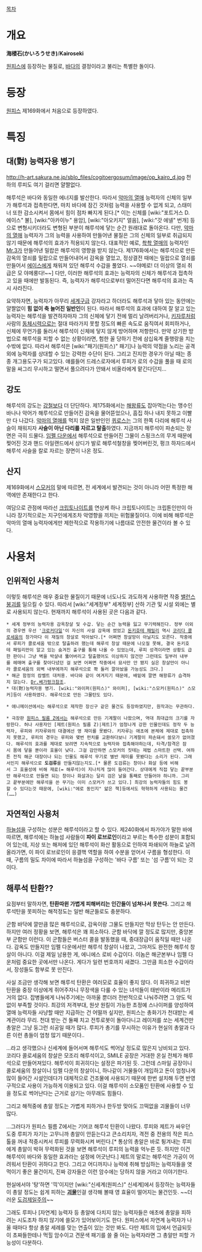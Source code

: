 [[목차]]
= 개요 =
'''海楼石(かいろうせき)'''/'''Kairoseki'''

[[원피스(만화)|원피스]]에 등장하는 물질로, [[바다]]의 결정이라고 불리는 특별한 돌이다.
= 등장 =
[[원피스(만화)|원피스]] 제169화에서 처음으로 등장하였다.
= 특징 =
== 대(對) 능력자용 병기 ==
http://h-art.sakura.ne.jp/sblo_files/cogitoergosum/image/op_kairo_d.jpg
천하의 루피도 여기 걸리면 얄짤없다.

해루석은 바다와 동일한 에너지를 발산한다. 따라서 [[악마의 열매]] 능력자의 신체의 일부가 해루석과 접촉한다면, 마치 바다에 잠긴 것처럼 능력을 사용할 수 없게 되고, 스태미너 또한 감소시켜서 몸에서 힘이 점차 빠지게 된다.[* 이는 신체를 [wiki:"포트거스 D. 에이스" 불], [wiki:"아카이누" 용암], [wiki:"아오키지" 얼음], [wiki:"갓 에넬" 번개] 등으로 변형시키더라도 변형된 부분이 해루석에 닿는 순간 원래대로 돌아온다. 다만, [[악마의 열매]] 능력자가 그의 능력을 사용하여 만들어낸 물질은 그의 신체의 일부로 취급되지 않기 때문에 해루석의 효과가 적용되지 않는다. 대표적인 예로, [[촥촥 열매]]의 능력자인 [[Mr.3]]가 만들어낸 밀랍은 해루석의 영향을 받지 않는다. 제176화에서는 해루석으로 만든 감옥의 열쇠를 밀랍으로 만들어내어서 감옥을 열었고, 정상결전 때에는 밀랍으로 열쇠를 만들어서 [[에이스]]에게 채워져 있던 해루석 수갑을 풀었다. ~~야메로! 더 이상의 열쇠 취급은 모 야메룽다!~~] 다만, 이러한 해루석의 효과는 능력자의 신체가 해루석과 접촉하고 있을 때에만 발동된다. 즉, 능력자가 해루석으로부터 떨어진다면 해루석의 효과는 즉시 사라진다.

요약하자면, 능력자가 아무리 [[세계구]]급 강자라고 하더라도 해루석과 닿아 있는 동안에는 얄짤없이 '''힘 없이 축 늘어진 일반인'''이 된다. 따라서 해루석의 효과에 대하여 잘 알고 있는 능력자는 해루석을 발견하자마자 그의 신체에 닿기 전에 멀리 날려버리거나, [[키자루]]처럼 사람의 [[동체시력]]으로는 절대 따라가지 못할 정도의 빠른 속도로 움직여서 회피하거나, 신체에 무언가를 둘러서 해루석이 신체에 닿지 않게 방어하며 저항한다. 만약 상기한 방법으로 해루석을 피할 수 없는 상황이라면, 험한 꼴 당하기 전에 삼십육계 줄행랑을 치는 수밖에 없다. 따라서 해루석은 [wiki:"패기(원피스)" 패기]나 능력의 약점을 노리는 공격 외에 능력자를 상대할 수 있는 강력한 수단이 된다. 그리고 진지한 경우가 아닐 때는 종종 개그용도구가 되고있다. 얘를들어 드레스로자에서 루피가 로의 수갑을 풀을 때 로의 말을 싸그리 무시하고 떨면서 풀으려다가 안돼서 비올라에게 맡긴다던지...
== 강도 ==
해루석의 강도는 [[강철]]보다 더 단단하다. 제175화에서는 [[해왕류]]도 잡아먹는다는 맹수인 바나나 악어가 해루석으로 만들어진 감옥을 물어뜯었으나, 흠집 하나 내지 못하고 이빨만 다 나갔다. [[악마의 열매]]를 먹지 않은 일반인인 [[퀴로스]]는 그의 한쪽 다리에 해루석 사슬이 채워지자 '''사슬이 아닌 다리를 자르고 탈출'''하였다. 지금까지 해루석이 파손되는 장면은 극히 드물다. [[임펠 다운]]에서 해루석으로 만들어진 그물이 스핑크스의 무게 때문에 찢어진 것과 핸드 아일랜드에서 상디가 발로 해루석철창을 찢어버린것, 펑크 하자드에서 해루석 사슬을 칼로 자르는 장면이 나온 정도.
== 산지 ==
제169화에서 [[스모커]]의 말에 따르면, 전 세계에서 발견되는 것이 아니라 어떤 특정한 해역에만 존재한다고 한다.

여담으로 관점에 따라선 [[크립토나이트]]를 연상케 하나 크립토나이트는 크립톤인만이 아니라 장기적으로는 지구인에게조차 악영향을 끼치는 위험물질이다. 이에 비해 해루석은 악마의 열매 능력자에게만 제한적으로 작용하기에 나름대로 안전한 물건이라 볼 수 있다.
= 사용처 =
== 인위적인 사용처 ==
이렇듯 해루석은 매우 중요한 물질이기 때문에 너도나도 과도하게 사용하면 작중 [[밸런스 붕괴]]를 일으킬 수 있다. 따라서 [wiki:"세계정부" 세계정부] 산하 기관 및 시설 외에는 별로 사용되지 않는다. 현재까지 해루석이 사용된 곳은 다음과 같다.

 * 세계 정부의 능력자용 감옥창살 및 수갑. 닿는 순간 능력을 잃고 무기력해진다. 정부 이외의 경우엔 우선 '[[크로커다일]]'이 자신의 사설 감옥에 썼었고 [[돈키호테 패밀리]] 역시 [[코리다 콜로세움]]의 창가마다 이 재질의 창살로 막아놨다.[* 어쩌면 창살망이 아닐지도 모른다. 작중에서 루피가 콜로세움 밖으로 탈출하려 했는데 해루석 창살 때문에 나오질 못해, 결국 돈키호테 패밀리만이 알고 있는 숨겨진 출구를 통해 나올 수 있었는데, 루피 성격이라면 상황도 급한 판이니 그냥 벽을 박살내 뚫어버리고 탈출했어도 이상하지 않건만 그런데도 일부러 내부를 헤매며 출구를 찾아다녔던 걸 보면 어쩌면 작중에서 묘사만 안 됐지 실은 창살만이 아니라 콜로세움의 외벽 내부에까지 해루석으로 쫙 둘러 깔아놨을 가능성도 크다.]
 * 해군 함정의 캄벨트 대처용. 바다와 같이 여겨지기 때문에, 배밑에 깔면 해왕류가 습격하지 않는다. [[Dr.베가펑크]]참조.
 * 대(對)능력자용 병기. [wiki:"와이퍼(원피스)" 와이퍼], [wiki:"스모커(원피스)" 스모커]등이 사용하였다. 해루석으로 만든 그물탄도 있다.

 * 애니메이션에서는 해루석으로 제작한 장신구 같은 물건도 등장하였지만, 원작과는 무관하다.

 * 극장판 [[원피스 필름 Z]]에서는 해루석으로 만든 기계팔이 나왔으며, 역대 최대급의 크기를 자랑한다. 허나 사용자인 [제트(원피스 필름 Z)|제트]가 엄청나게 강한 인물인데도 정작 두 능력자, 루피와 키자루와의 대결에선 영 재미를 못봤다. 키자루는 애초에 본체에 제대로 접촉하지 못했고, 루피의 경우는 루피와 몇번 펀치를 교환하다보니 기계팔이 파손돼서 쓸모가 없어졌다. 해루석의 효과를 제대로 보려면 지속적으로 능력자와 접촉해야하는데, 타격/참격은 잠시 몸에 닿을 뿐이라 효율이 낮다. 그걸 감안하면 스모커의 짓테는 제법 스마트한 선택. 여하튼 전직 해군 대장이나 되는 인물도 해루석 무기로 별반 재미를 못봤다는 소리가 된다. 그래서인지 해루석으로 '''도검류'''를 만들지않는지도.[* 물론 도검류는 창이나 화살 등에 비해서 그 효율성에 비해 재료(= 해루석)이 지나치게 많이 들어간다. 상대에게 직접 닿는 끝부분만 해루석으로 만들면 되는 창이나 화살과는 달리 검은 날을 통째로 만들어야 하니까. 그리고 끝부분에만 해루석을 쓴 무기는 이미 스모커가 쓰고 있다.] 최강의 능력자들의 힘도 봉할 수 있다는것 때문에, [wiki:"에로 동인지" 얇은 책]등에서도 혁혁하게 사용되는 물건(……)
== 자연적인 사용처 ==
[[하늘섬]]을 구성하는 성분은 해루석이라고 할 수 있다. 제240화에서 파가야가 말한 바에 따르면, 해루석에는 하늘섬 사람들이 '''파이 로브로인'''이라고 부르는 특수한 성분이 포함되어 있는데, 지상 또는 해저에 있던 해루석이 화산 활동으로 인하여 파쇄되어 하늘로 날려올라가면, 이 파이 로브로인이 응결핵 역할을 하여 수분을 얻어서 구름을 형성한다. 이 때, 구름의 밀도 차이에 따라서 하늘섬을 구성하는 '바다 구름' 또는 '섬 구름'이 되는 것이다.
== 해루석 탄환?? ==
요점부터 말하자면, '''탄환따윈 가볍게 피해버리는 인간들이 넘쳐나서 못쓴다.''' 그리고 해루석탄을 못피하는 해적정도는 일반 해군들로도 충분하다.

군함 바닥에 깔만큼 많은 해루석으로, 감옥이랑 그물도 만들지만 막상 탄두는 안 만든다. 하지만 여러 정황을 보면, 해루석은 꽤 희소하다. 군함 바닥에 깔 정도로 많지만, 중앙본부 군함만 이런다. 이 군함들은 버스터 콜을 발동했을 때, 중대장급이 움직일 때만 나온다. 감옥도 만들지만 임펠 다운에서만 해루석 창살이 나왔고, 그마저도 완전한 해루석 창살이 아니다. 이걸 제일 남용한 게, 에니에스 로비 수갑이다. 이놈은 해군본부나 임펠 다운처럼 중요한 곳에서만 나온다. 게다가 일련 번호까지 새겼다. 그만큼 희소한 수갑이라서, 장성들도 함부로 못 만진다.

사실 조금만 생각해 보면 해루석 탄환은 여러모로 효율이 좋지 않다. 이 희귀하고 비싼 탄환을 중장 이상에게 쥐어주자니 무장색을 다룰 수 있는 녀석들이 태반이라 메리트가 거의 없다. 잡병들에게 나눠주기에는 아까울 뿐더러 전반적으로 나눠주려면 그 양도 턱없이 부족할 것이다. 최강의 저격부대, 원샷 원킬이 가능한 초정예 스나이퍼를 양성하여 열매 능력자들 사냥할 때만 지급하는 건 어떨까 싶지만, 원피스는 총화기가 천대받는 세계관이라 무리. 천대 받는 건 둘째 치고 전투로봇이 돌아다니고 레이저를 쏘는 세계건만 총알은 그냥 둥그런 쇠공일 때가 많다. 루피가 총기를 무시하는 이유가 현실의 총알과 다른 이런 총들이 엄청 많기 때문이다..

...라고 생각했으나 신세계에 들어서며 해루석도 썩어날 정도로 많은지 낭비되고 있다. 코리다 콜로세움의 창살은 모조리 해루석이고, SMILE 공장은 거대한 온실 전체가 해루석으로 만들어져있다. 해루석이 희귀히다는 설정은 파기된 듯. 그런데 스마일 공장이니 콜로세움의 창살이니 임펠 다운의 창살이니, 하나같이 거물들이 개입하고 돈이 엄청나게 많이 들어간 시설인데다가 대체적으로 건조물에 사용되기 때문에 한번 설치해 두면 반영구적으로 사용이 가능하게 이용되고 있다. 이걸 해루석이 소모품인 탄환에 사용할 수 있을 정도로 썩어난다는 근거로 삼기는 아무래도 힘들다.

그리고 해적중에 총알 정도는 가볍게 피하거나 한두방 맞아도 끄떡없을 괴물들이 너무 많다.

...그러다가 원피스 필름 Z에서는 기어코 해루석 탄환이 나왔다. 루피와 제트가 싸우던 도중 루피가 자기는 고무니까 총알이 안듣는다고 큰소리치자, 격전 중 전용의 작은 피스톨을 꺼내 적중시켜서 루피를 무력화시켜 버린다.[* 통상의 총알은 바로 튕겨내는 루피에게 총알이 박혀 무력화된 것을 보면 해루석이 루피의 능력을 억누른 듯. 하지만 이건 해루석이 바다와 동일한 효과라는 설정에 어긋난다.] 제트의 말로는 해루석은 가공이 어려워서 탄환이 귀하다고 한다. 그리고 어디까지나 능력에 취해 방심하는 능력자들을 엿먹이기 좋은 물건이지, 진짜 강자들은 이런 암수에는 당하지 않을 거라고 이야기한다.

현실에서야 '탕'하면 '끽'이지만 [wiki:"신세계(원피스)" 신세계]에서 등장하는 능력자들이 총알 정도는 쉽게 피하는 '''[[괴물]]'''인걸 생각해 볼때 영 효율이 떨어지는 물건인듯. ~~더러운 [[도검제일주의]]~~

그래도 루피나 [자연계] 능력자 등 총알에 다치지 않는 능력자들은 애초에 총알을 피하려는 시도조차 하지 않기에 쓸모가 있어보이기도 한다. 원피스에서 자연계 능력자가 나올 때마다 항상 총알 세례를 맞는 연출이 있는 것만 봐도. 다만 제트의 입에서 언급되듯이 초짜들한테나 먹힐 암수이고 견문색 패기를 쓸 줄 아는 능력자라면 그 총알만 피할 가능성이 다분하다.

